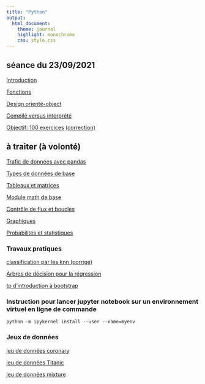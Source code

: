```yaml
---
title: "Python"
output:
  html_document:
    theme: journal
    highlight: monochrome
    css: style.css
---
```


## séance du 23/09/2021

[Introduction](http://masedki.github.io/enseignements/python/Nb1-IntroPython.html)

[Fonctions](http://masedki.github.io/enseignements/python/functions.html)

[Design orienté-object](http://masedki.github.io/enseignements/python/Object_oriented_design.html)

[Compilé versus interprété](http://masedki.github.io/enseignements/python/Compiled_and_interpreted.html)

[Objectif: 100 exercices](http://masedki.github.io/enseignements/python/exercices.html)
[(correction)](http://masedki.github.io/enseignements/python/exercices_correction.html)

## à traiter (à volonté) 

[Trafic de données avec pandas](http://masedki.github.io/enseignements/python/Nb2-PythonPandas.html)

[Types de données de base](http://masedki.github.io/enseignements/python/typesdonnees.html)

[Tableaux et matrices](http://masedki.github.io/enseignements/python/arraymatrix.html)

[Module math de base](http://masedki.github.io/enseignements/python/basicmath.html)

[Contrôle de flux et boucles](http://masedki.github.io/enseignements/python/loopflowcontrol.html)

[Graphiques](http://masedki.github.io/enseignements/python/graphics.html)

[Probabilités et statistiques](http://masedki.github.io/enseignements/python/probasstats.html)

<!-- [Projet 2021](http://masedki.github.io/enseignements/python/examen_ML_Python_2021.html) -->

### Travaux pratiques 

[classification par les knn (corrigé)](http://masedki.github.io/enseignements/python/knn_mixture.html)

[Arbres de décision pour la régression](http://masedki.github.io/enseignements/python/decisiontree.html)


[tp d'introduction à bootstrap](http://masedki.github.io/enseignements/python/bootstrap.html)

<!-- [Apprentissage avec python : sklearn](http://masedki.github.io/enseignements/python/Apprentissage_sklearn.html) -->

<!-- [Brève introduction aux réseaux de neurones](http://masedki.github.io/enseignements/pdfs/apprentissage/nn_intro.pdf) -->

<!-- [Réseaux de neurones convolutifs](http://masedki.github.io/enseignements/python/nn_conv.html) -->

<!-- [Le fichier .ipynb : à utiliser avec google colab](http://masedki.github.io/enseignements/python/nn_conv.ipynb) -->


### Instruction pour lancer jupyter notebook sur un environnement virtuel en ligne de commande


`python -m ipykernel install --user --name=myenv`

### Jeux de données 

[jeu de données coronary](http://masedki.github.io/enseignements/datasets/coronary.csv)

[jeu de données Titanic](http://masedki.github.io/enseignements/datasets/titanic-train.csv)

[jeu de données mixture](http://masedki.github.io/enseignements/datasets/mixture.txt)

